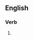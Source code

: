 ==English==

===Verb===
{{head|en|present participle}}

# {{present participle of|actualise|lang=en|nocat=1}}